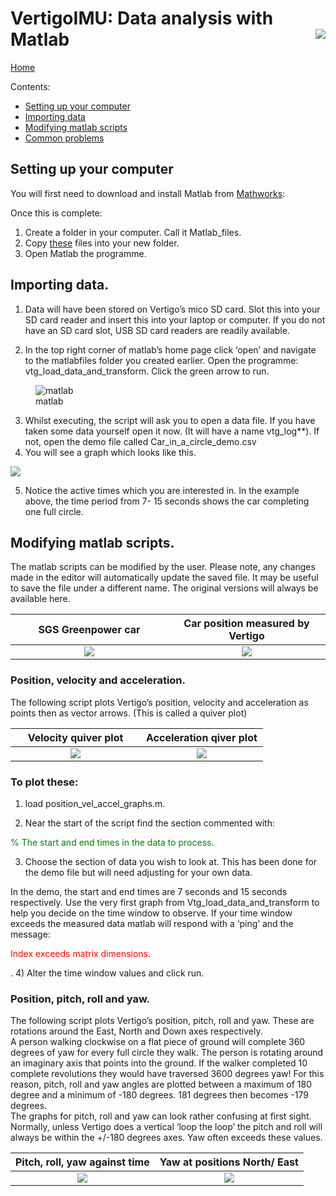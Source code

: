 



# VertigoIMU: Data analysis with Matlab  <img style="float: right;" src="matlab logo.jpg"> 
 



 
 [Home](index.md)
 
 
 
Contents:



* [Setting up your computer](#setup)
* [Importing data](#load_data)
* [Modifying matlab scripts](#scripts)
* [Common problems](#problems)


## <a name = "setup"></a>Setting up your computer


You will first need to download and install Matlab from [Mathworks](http://uk.mathworks.com/):

Once this is complete:

1)	Create a folder in your computer.  Call it Matlab_files.
2)	Copy [these](zipfiles) files into your new folder.
3)	Open Matlab the programme.

## <a name = "load_data"></a>Importing data.

1)	Data will have been stored on Vertigo's mico SD card.  Slot this into your SD card reader and insert this into your laptop or computer.  If you do not have an SD card slot, USB SD card readers are readily available.

2)	In the top right corner of matlab’s home page click ‘open’ and navigate to the matlabfiles folder you created earlier.  Open the programme: vtg_load_data_and_transform.  Click the green arrow to run.


![matlab](picture of matlab.jpg)





3)	Whilst executing, the script will ask you to open a data file.  If you have taken some data yourself open it now. (It will have a name vtg_log**). If not, open the demo file called Car_in_a_circle_demo.csv
4)	You will see a graph which looks like this.

![](rsz_1greenpower_car_circle.jpg)



5)	Notice the active times which you are interested in.  In the example above, the time period from 7- 15 seconds shows the car completing one full circle.


## <a name = "scripts"></a>Modifying matlab scripts.


The matlab scripts can be modified by the user.  Please note, any changes made in the editor will automatically update the saved file.  It may be useful to save the file under a different name.  The original versions will always be available here.

SGS Greenpower car                  |  Car position measured by Vertigo
:-------------------------:|:-------------------------:
![](ezgif.com-video-to-gif.gif)    |  ![](ezgif.com-video-to-gif.gif)







### Position, velocity and acceleration.

The following script plots Vertigo's position, velocity and acceleration as points then as vector arrows.  (This is called a quiver plot)


Velocity quiver plot                   |  Acceleration qiver plot
:-------------------------------------:|:-----------------------------------:
![](car_vel_circle.jpg)                |  ![](car_accel_circle.jpg)
























### To plot these:

1)	load position_vel_accel_graphs.m.

2)	Near the start of the script find the section commented with:

<p><span style="color:green">% The start and end times in the data to process</span>.</p>


3)	Choose the section of data you wish to look at.  This has been done for the demo file but will need adjusting for your own data.  

In the demo, the start and end times are 7 seconds and 15 seconds respectively.  Use the very first graph from Vtg_load_data_and_transform to help you decide on the time window to observe.  If your time window exceeds the measured data matlab will respond with a ‘ping’ and the message: 

<p><span style="color:red"> Index exceeds matrix dimensions</span>.</p>.
4)	Alter the time window values and click run.


### Position, pitch, roll and yaw.

The following script plots Vertigo's position, pitch, roll and yaw.  These are rotations around the East, North and Down axes respectively.  
A person walking clockwise on a flat piece of ground will complete 360 degrees of yaw for every full circle they walk.  The person is rotating around an imaginary axis that points into the ground.  If the walker completed 10 complete revolutions they would have traversed 3600 degrees yaw!  For this reason, pitch, roll and yaw angles are plotted between a maximum of 180 degree and a minimum of -180 degrees.  181 degrees then becomes -179 degrees.  
The graphs for pitch, roll and yaw can look rather confusing at first sight.  Normally, unless Vertigo does a vertical 'loop the loop' the pitch and roll will always be within the +/-180 degrees axes.  Yaw often exceeds these values.


Pitch, roll, yaw against time       |  Yaw at positions North/ East
:-------------------------:|:-------------------------:
![](greenpower_yaw2.jpg)    |  ![](greenpower_yaw.jpg)
